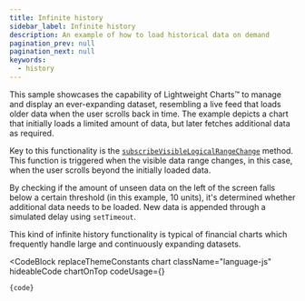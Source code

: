 ```yaml
---
title: Infinite history
sidebar_label: Infinite history
description: An example of how to load historical data on demand
pagination_prev: null
pagination_next: null
keywords:
  - history
---
```


This sample showcases the capability of Lightweight Charts™ to manage and display
an ever-expanding dataset, resembling a live feed that loads older data when the
user scrolls back in time. The example depicts a chart that initially loads a
limited amount of data, but later fetches additional data as required.

Key to this functionality is the
[`subscribeVisibleLogicalRangeChange`](/docs/api/interfaces/ITimeScaleApi#subscribevisiblelogicalrangechange)
method. This function is triggered when the visible data range changes, in this
case, when the user scrolls beyond the initially loaded data.

By checking if the amount of unseen data on the left of the screen falls below a
certain threshold (in this example, 10 units), it's determined whether
additional data needs to be loaded. New data is appended through a simulated
delay using `setTimeout`.

This kind of infinite history functionality is typical of financial charts which
frequently handle large and continuously expanding datasets.


<CodeBlock
	replaceThemeConstants
	chart
	className="language-js"
	hideableCode
	chartOnTop
	codeUsage={<UsageGuidePartial />}
>
	{code}
</CodeBlock>
